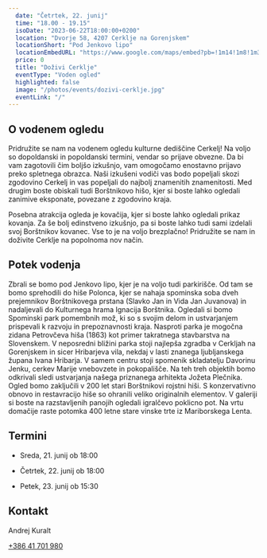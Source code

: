 ```yaml
---
  date: "Četrtek, 22. junij"
  time: "18.00 - 19.15"
  isoDate: "2023-06-22T18:00:00+0200"
  location: "Dvorje 58, 4207 Cerklje na Gorenjskem"
  locationShort: "Pod Jenkovo lipo"
  locationEmbedURL: "https://www.google.com/maps/embed?pb=!1m14!1m8!1m3!1d11034.10600759325!2d14.490167!3d46.2596401!3m2!1i1024!2i768!4f13.1!3m3!1m2!1s0x477ab4308b1d4d8f%3A0xf5e0c879e41fdec7!2sPod%20Jenkovo%20lipo!5e0!3m2!1sen!2ssi!4v1686095422710!5m2!1sen!2ssi"
  price: 0
  title: "Doživi Cerklje"
  eventType: "Voden ogled"
  highlighted: false
  image: "/photos/events/dozivi-cerklje.jpg"
  eventLink: "/"
---
```


## O vodenem ogledu

Pridružite se nam na vodenem ogledu kulturne dediščine Cerkelj! Na voljo so dopoldanski in popoldanski termini, vendar so prijave obvezne. Da bi vam zagotovili čim boljšo izkušnjo, vam omogočamo enostavno prijavo preko spletnega obrazca. Naši izkušeni vodiči vas bodo popeljali skozi zgodovino Cerkelj in vas popeljali do najbolj znamenitih znamenitosti. Med drugim boste obiskali tudi Borštnikovo hišo, kjer si boste lahko ogledali zanimive eksponate, povezane z zgodovino kraja.

Posebna atrakcija ogleda je kovačija, kjer si boste lahko ogledali prikaz kovanja. Za še bolj edinstveno izkušnjo, pa si boste lahko tudi sami izdelali svoj Borštnikov kovanec. Vse to je na voljo brezplačno! Pridružite se nam in doživite Cerklje na popolnoma nov način.

## Potek vodenja

Zbrali se bomo pod Jenkovo lipo, kjer je na voljo tudi parkirišče. Od tam se bomo sprehodili do hiše Polonca, kjer se nahaja spominska soba dveh prejemnikov Borštnikovega prstana (Slavko Jan in Vida Jan Juvanova) in nadaljevali do Kulturnega hrama Ignacija Borštnika. Ogledali si bomo Spominski park pomembnih mož, ki so s svojim delom in ustvarjanjem prispevali k razvoju in prepoznavnosti kraja. Nasproti parka je mogočna zidana Petrovčeva hiša (1863) kot primer takratnega stavbarstva na Slovenskem. V neposredni bližini parka stoji najlepša zgradba v Cerkljah na Gorenjskem in sicer Hribarjeva vila, nekdaj v lasti znanega ljubljanskega župana Ivana Hribarja. V samem centru stoji spomenik skladatelju Davorinu Jenku, cerkev Marije vnebovzete in pokopališče. Na teh treh objektih bomo odkrivali sledi ustvarjanja našega priznanega arhitekta Jožeta Plečnika. Ogled bomo zaključili v 200 let stari Borštnikovi rojstni hiši. S konzervativno obnovo in restavracijo hiše so ohranili veliko originalnih elementov. V galeriji si boste na razstavljenih panojih ogledali igralčevo poklicno pot. Na vrtu domačije raste potomka 400 letne stare vinske trte iz Mariborskega Lenta.

## Termini

- Sreda, 21. junij ob 18:00

- Četrtek, 22. junij ob 18:00

- Petek, 23. junij ob 15:30

## Kontakt

Andrej Kuralt 

[+386 41 701 980](tel:+38641701980)